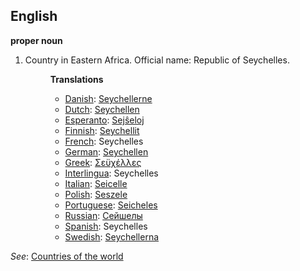 ==English==

'''proper noun'''

# Country in Eastern Africa. Official name: Republic of Seychelles.
#:'''Translations'''
#:*[[Danish]]: [[Seychellerne]]
#:*[[Dutch]]: [[Seychellen]]
#:*[[Esperanto]]: [[Sejŝeloj]]
#:*[[Finnish]]: [[Seychellit]]
#:*[[French]]: Seychelles
#:*[[German]]: [[Seychellen]]
#:*[[Greek]]: [[Σεϋχέλλες]]
#:*[[Interlingua]]: Seychelles
#:*[[Italian]]: [[Seicelle]]
#:*[[Polish]]: [[Seszele]]
#:*[[Portuguese]]: [[Seicheles]]
#:*[[Russian]]: [[Сейшелы]]
#:*[[Spanish]]: Seychelles
#:*[[Swedish]]: [[Seychellerna]]

''See'': [[Countries of the world]]